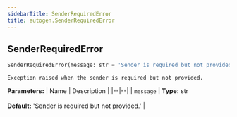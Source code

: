 ```yaml
---
sidebarTitle: SenderRequiredError
title: autogen.SenderRequiredError
---
```

<h2 id="autogen.SenderRequiredError" class="doc doc-heading">
    <code class="doc-symbol doc-symbol-heading doc-symbol-class"></code>
    <span class="doc doc-object-name doc-class-name">SenderRequiredError</span>
</h2>

```python
SenderRequiredError(message: str = 'Sender is required but not provided.')
```

    Exception raised when the sender is required but not provided.

<b>Parameters:</b>
| Name | Description |
|--|--|
| `message` | **Type:** str<br/><br/>**Default:** 'Sender is required but not provided.' |